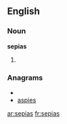 ==English==

===Noun===
'''sepias'''

#{{plural of|sepia}}

===Anagrams===
* {{alphagram|aeipss}}
* [[aspies#English|aspies]]

[[ar:sepias]]
[[fr:sepias]]